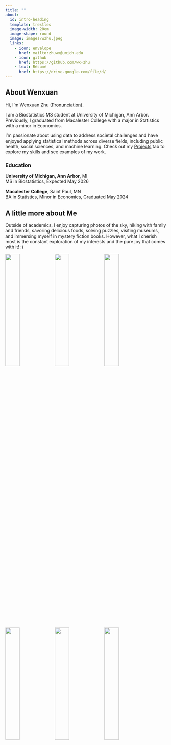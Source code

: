 ```yaml
---
title: ""
about:
  id: intro-heading
  template: trestles
  image-width: 20em
  image-shape: round
  image: images/wzhu.jpeg
  links:
    - icon: envelope
      href: mailto:zhuwx@umich.edu
    - icon: github
      href: https://github.com/wx-zhu
    - text: Résumé
      href: https://drive.google.com/file/d/
---
```


::: {#intro-heading}
## About Wenxuan

Hi, I'm Wenxuan Zhu (<a href="https://namedrop.io/wenxuanzhu" target="_blank" rel="noopener">Pronunciation</a>).  <br>

I am a Biostatistics MS student at University of Michigan, Ann Arbor. Previously, I graduated from Macalester College with a major in Statistics with a minor in Economics. <br>

I'm passionate about using data to address societal challenges and have enjoyed applying statistical methods across diverse fields, including public health, social sciences, and machine learning. Check out my [Projects](https://wx-zhu.github.oi/projects.html) tab to explore my skills and see examples of my work.
:::

### Education 

**University of Michigan, Ann Arbor**, MI  
MS in Biostatistics, Expected May 2026  

**Macalester College**, Saint Paul, MN  
BA in Statistics, Minor in Economics, Graduated May 2024  


##  A little more about Me

Outside of academics, I enjoy capturing photos of the sky, hiking with family and friends, savoring delicious foods, solving puzzles, visiting museums, and immersing myself in mystery fiction books. However, what I cherish most is the constant exploration of my interests and the pure joy that comes with it! :)

::: {layout-nrow=2}
![](images/me_2.jpg){width=30%} 
![](images/sky.JPG){width=30%} 
![](images/me_3.jpeg){width=30%}
![](images/puzzle.JPG){width=30%}
![](images/me_5.jpeg){width=30%}
![](images/art.jpeg){width=30%}
:::


